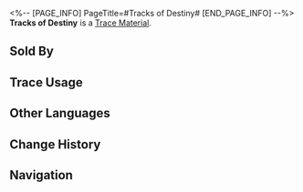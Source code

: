 <%-- [PAGE_INFO]
PageTitle=#Tracks of Destiny#
[END_PAGE_INFO] --%>
{{Item Infobox
|id          = 241
|image       = Item Tracks of Destiny.png
|type        = Trace Material
|invCategory = Upgrade Materials
|rarity      = 5
|effect      = 
|description = Advanced level-up material for Traces.
|source1     = [[Simulated Universe]] Point Rewards
|source2     = [[Nameless Honor]]
|source3     = [[Embers Exchange]]
|source4     = [[Limited-Time Event Rewards]]
}}
{{Description|Your victory is secured by countless failures, and the small steps you have taken led you to the turning point of fate.}}
'''Tracks of Destiny''' is a [[Trace Material]].

==Sold By==
{{Shop Availability}}

==Trace Usage==
{{Trace Usage}}

==Other Languages==
{{Other Languages
|en   = Tracks of Destiny
|zhs  = 命运的足迹
|zht  = 命運的足跡
|ja   = 運命の足跡
|ko   = 운명의 발자취
|es   = Huellas del destino
|fr   = Voies de la destinée
|ru   = Отпечатки судьбы
|th   = Tracks of Destiny
|vi   = Dấu Chân Vận Mệnh
|de   = Spuren des Schicksals
|id   = Tracks of Destiny
|pt   = Rastros de Destino
}}

==Change History==
{{Change History|1.0}}

==Navigation==
{{Upgrade Material Navbox}}